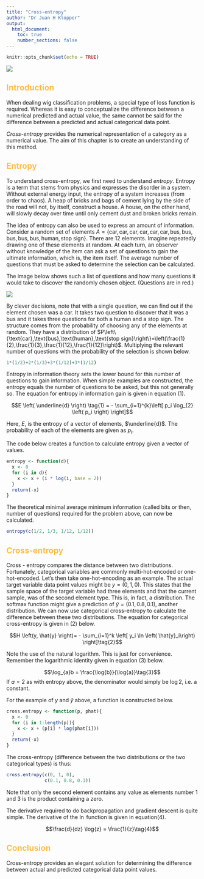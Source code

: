 ---
title: "Cross-entropy"
author: "Dr Juan H Klopper"
output:
  html_document:
    toc: true
    number_sections: false
---

```{r setup, include=FALSE}
knitr::opts_chunk$set(echo = TRUE)
```

<style type="text/css">
h1 {
    color:#1a2451;
}
h2 {
    color:#ffbd4a;
}
h3 {
    color:#1a2451;
}
</style>

![](KRG elegant logo for light BG.png)

## Introduction

When dealing wig classification problems, a special type of loss function is required.  Whereas it is easy to conceptualize the difference between a numerical predicted and actual value, the same cannot be said for the difference between a predicted and actual categorical data point.

_Cross-entropy_ provides the numerical representation of a category as a numerical value.  The aim of this chapter is to create an understanding of this method.

## Entropy

To understand cross-entropy, we first need to understand _entropy_.  Entropy is a term that stems from physics and expresses the disorder in a system.  Without external energy input, the entropy of a system increases (from order to chaos).  A heap of bricks and bags of cement lying by the side of the road will not, by itself, construct a house.  A house, on the other hand, will slowly decay over time until only cement dust and broken bricks remain.

The idea of entropy can also be used to express an amount of information.  Consider a random set of elements $A=\left\{\text{car},\text{car},\text{car},\text{car},\text{car},\text{car}, \text{bus}, \text{bus}, \text{bus}, \text{bus}, \text{bus},  \text{human},\text{stop sign}\right\}$.  There are $12$ elements.  Imagine repeatedly drawing one of these elements at random.  At each turn, an observer without knowledge of the item can ask a set of questions to gain the ultimate information, which is, the item itself.  The average number of questions that must be asked to determine the selection can be calculated.

The image below shows such a list of questions and how many questions it would take to discover the randomly chosen object. (Questions are in red.)

![](Entropy.png)

By clever decisions, note that with a single question, we can find out if the element chosen was a car.  It takes two question to discover that it was a bus and it takes three questions for both a human and a stop sign.  The structure comes from the probability of choosing any of the elements at random.  They have a distribution of $P\left\{\text{car},\text{bus},\text{human},\text{stop sign}\right\}=\left(\frac{1}{2},\frac{1}{3},\frac{1}{12},\frac{1}{12}\right)$.  Multiplying the relevant number of questions with the probability of the selection is shown below.

```{r Average number of questions}
1*(1/2)+2*(1/3)+3*(1/12)+3*(1/12)
```

Entropy in information theory sets the lower bound for this number of questions to gain information.  When simple examples are constructed, the entropy equals the number of questions to be asked, but this not generally so.  The equation for entropy in information gain is given in equation (1).

$$E \left( \underline{d} \right) \tag{1} = - \sum_{i=1}^{k}\left[ p_i \log_{2} \left( p_i \right)  \right]$$

Here, $E$, is the entropy of a vector of elements, $\underline{d}$.  The probability of each of the elements are given as $p_i$.

The code below creates a function to calculate entropy given a vector of values.

```{r Entropy function}
entropy <- function(d){
  x <- 0
  for (i in d){
    x <- x + (i * log(i, base = 2))
  }
  return(-x)
}
```

The theoretical minimal average minimum information (called bits or then, number of questions) required for the problem above, can now be calculated.

```{r Entropy of example problem}
entropy(c(1/2, 1/3, 1/12, 1/12))
```

## Cross-entropy

Cross - entropy compares the distance between two distributions.  Fortunately, categorical variables are commonly multi-hot-encoded or one-hot-encoded.  Let's then take one-hot-encoding as an example.  The actual target variable data point values might be $y=\left(0,1,0\right)$.  This states that the sample space of the target variable had three elements and that the current sample, was of the second element type.  This is, in fact, a distribution.  The softmax function might give a prediction of $\hat{y}=\left(0.1,0.8,0.1\right)$, another distribution.  We can now use categorical cross-entropy to calculate the difference between these two distributions.  The equation for categorical cross-entropy is given in (2) below.

$$H \left(y, \hat{y} \right)= - \sum_{i=1}^k \left[ y_i \ln \left( \hat{y}_i\right) \right]\tag{2}$$

Note the use of the natural logarithm.  This is just for convenience.  Remember the logarithmic identity given in equation (3) below.

$$\log_{a}b = \frac{\log{b}}{\log{a}}\tag{3}$$
If $a=2$ as with entropy above, the denominator would simply be $\log{2}$, i.e. a constant.  

For the example of $y$ and $\hat{y}$ above, a function is constructed below.

```{r Cross-entropy}
cross.entropy <- function(p, phat){
  x <- 0
  for (i in 1:length(p)){
    x <- x + (p[i] * log(phat[i]))
  }
  return(-x)
}
```

The cross-entropy (difference between the two distributions or the two categorical types) is thus:

```{r Example problem cross-entropy}
cross.entropy(c(0, 1, 0),
              c(0.1, 0.8, 0.1))
```

Note that only the second element contains any value as elements number $1$ and $3$ is the product containing a zero.

The derivative required to do backpropagation and gradient descent is quite simple.  The derivative of the $\ln$ function is given in equation(4).

$$\frac{d}{dz} \log{z} = \frac{1}{z}\tag{4}$$

## Conclusion

Cross-entropy provides an elegant solution for determining the difference between actual and predicted categorical data point values.


